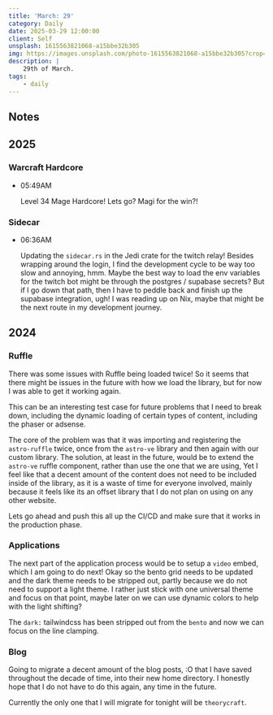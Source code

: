 ```yaml
---
title: 'March: 29'
category: Daily
date: 2025-03-29 12:00:00
client: Self
unsplash: 1615563821068-a15bbe32b305
img: https://images.unsplash.com/photo-1615563821068-a15bbe32b305?crop=entropy&cs=srgb&fm=jpg&ixid=MnwzNjM5Nzd8MHwxfHJhbmRvbXx8fHx8fHx8fDE2ODE3NDg2ODY&ixlib=rb-4.0.3&q=85
description: |
    29th of March.
tags:
    - daily
---
```


## Notes

## 2025

### Warcraft Hardcore

-   05:49AM

    Level 34 Mage Hardcore!
    Lets go? Magi for the win?!

### Sidecar

-   06:36AM

    Updating the `sidecar.rs` in the Jedi crate for the twitch relay!
    Besides wrapping around the login, I find the development cycle to be way too slow and annoying, hmm.
    Maybe the best way to load the env variables for the twitch bot might be through the postgres / supabase secrets?
    But if I go down that path, then I have to peddle back and finish up the supabase integration, ugh!
    I was reading up on Nix, maybe that might be the next route in my development journey.

## 2024


### Ruffle

There was some issues with Ruffle being loaded twice! So it seems that there might be issues in the future with how we load the library, but for now I was able to get it working again.

This can be an interesting test case for future problems that I need to break down, including the dynamic loading of certain types of content, including the phaser or adsense.

The core of the problem was that it was importing and registering the `astro-ruffle` twice, once from the `astro-ve` library and then again with our custom library. The solution, at least in the future, would be to extend the `astro-ve` ruffle component, rather than use the one that we are using,
Yet I feel like that a decent amount of the content does not need to be included inside of the library, as it is a waste of time for everyone involved, mainly because it feels like its an offset library that I do not plan on using on any other website.

Lets go ahead and push this all up the CI/CD and make sure that it works in the production phase.


### Applications

The next part of the application process would be to setup a `video` embed, which I am going to do next!
Okay so the bento grid needs to be updated and the dark theme needs to be stripped out, partly because we do not need to support a light theme.
I rather just stick with one universal theme and focus on that point, maybe later on we can use dynamic colors to help with the light shifting?

The `dark:` tailwindcss has been stripped out from the `bento` and now we can focus on the line clamping.



### Blog

Going to migrate a decent amount of the blog posts, :O that I have saved throughout the decade of time, into their new home directory.
I honestly hope that I do not have to do this again, any time in the future.

Currently the only one that I will migrate for tonight will be `theorycraft`.

